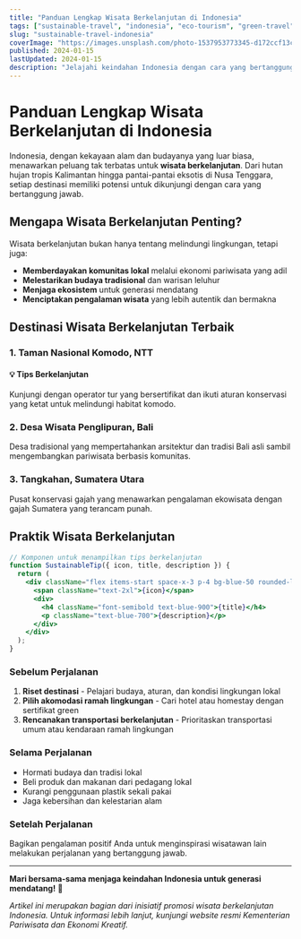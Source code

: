 ```yaml
---
title: "Panduan Lengkap Wisata Berkelanjutan di Indonesia"
tags: ["sustainable-travel", "indonesia", "eco-tourism", "green-travel"]
slug: "sustainable-travel-indonesia"
coverImage: "https://images.unsplash.com/photo-1537953773345-d172ccf13cf1?w=800"
published: 2024-01-15
lastUpdated: 2024-01-15
description: "Jelajahi keindahan Indonesia dengan cara yang bertanggung jawab terhadap lingkungan dan komunitas lokal."
---
```


# Panduan Lengkap Wisata Berkelanjutan di Indonesia

Indonesia, dengan kekayaan alam dan budayanya yang luar biasa, menawarkan peluang tak terbatas untuk **wisata berkelanjutan**. Dari hutan hujan tropis Kalimantan hingga pantai-pantai eksotis di Nusa Tenggara, setiap destinasi memiliki potensi untuk dikunjungi dengan cara yang bertanggung jawab.

## Mengapa Wisata Berkelanjutan Penting?

Wisata berkelanjutan bukan hanya tentang melindungi lingkungan, tetapi juga:

- **Memberdayakan komunitas lokal** melalui ekonomi pariwisata yang adil
- **Melestarikan budaya tradisional** dan warisan leluhur
- **Menjaga ekosistem** untuk generasi mendatang
- **Menciptakan pengalaman wisata** yang lebih autentik dan bermakna

## Destinasi Wisata Berkelanjutan Terbaik

### 1. Taman Nasional Komodo, NTT

<div className="bg-green-50 p-6 rounded-lg border-l-4 border-green-500 my-6">
  <h4 className="text-green-800 font-semibold mb-2">💡 Tips Berkelanjutan</h4>
  <p className="text-green-700">
    Kunjungi dengan operator tur yang bersertifikat dan ikuti aturan konservasi yang ketat untuk melindungi habitat komodo.
  </p>
</div>

### 2. Desa Wisata Penglipuran, Bali

Desa tradisional yang mempertahankan arsitektur dan tradisi Bali asli sambil mengembangkan pariwisata berbasis komunitas.

### 3. Tangkahan, Sumatera Utara

Pusat konservasi gajah yang menawarkan pengalaman ekowisata dengan gajah Sumatera yang terancam punah.

## Praktik Wisata Berkelanjutan

```jsx
// Komponen untuk menampilkan tips berkelanjutan
function SustainableTip({ icon, title, description }) {
  return (
    <div className="flex items-start space-x-3 p-4 bg-blue-50 rounded-lg">
      <span className="text-2xl">{icon}</span>
      <div>
        <h4 className="font-semibold text-blue-900">{title}</h4>
        <p className="text-blue-700">{description}</p>
      </div>
    </div>
  );
}
```

### Sebelum Perjalanan

1. **Riset destinasi** - Pelajari budaya, aturan, dan kondisi lingkungan lokal
2. **Pilih akomodasi ramah lingkungan** - Cari hotel atau homestay dengan sertifikat green
3. **Rencanakan transportasi berkelanjutan** - Prioritaskan transportasi umum atau kendaraan ramah lingkungan

### Selama Perjalanan

- Hormati budaya dan tradisi lokal
- Beli produk dan makanan dari pedagang lokal
- Kurangi penggunaan plastik sekali pakai
- Jaga kebersihan dan kelestarian alam

### Setelah Perjalanan

Bagikan pengalaman positif Anda untuk menginspirasi wisatawan lain melakukan perjalanan yang bertanggung jawab.

---

**Mari bersama-sama menjaga keindahan Indonesia untuk generasi mendatang!** 🌿

*Artikel ini merupakan bagian dari inisiatif promosi wisata berkelanjutan Indonesia. Untuk informasi lebih lanjut, kunjungi website resmi Kementerian Pariwisata dan Ekonomi Kreatif.*